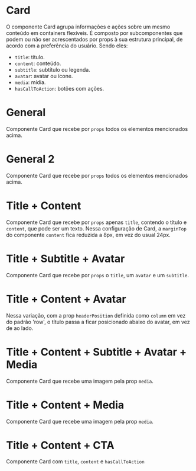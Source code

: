 


<Meta title='Data Display/Card' component={Card} />

# Card

O componente Card agrupa informações e ações sobre um mesmo conteúdo em containers flexíveis. É composto por subcomponentes que podem ou não ser acrescentados por props à sua estrutura principal, de acordo com a preferência do usuário.
Sendo eles:

- `title`: título.
- `content`: conteúdo.
- `subtitle`: subtítulo ou legenda.
- `avatar`: avatar ou ícone.
- `media`: mídia.
- `hasCallToAction`: botões com ações.

# General

Componente Card que recebe por `props` todos os elementos mencionados acima.

<Canvas>
  <Story
    name='General'
    parameters={{
      design: {
        type: 'figma',
        url: 'https://www.figma.com/file/O3bKxIcsj2rc1FNIRclJyT/Saturn-System?node-id=806%3A11347'
      }
    }}
  >
    <ThemeProvider>
      <Card
        title='Title here'
        subtitle='Complementary text'
        media={leafImage}
        avatar={testAvatar}
        content='Text goes here. Lorem ipsum dolor sit amet, consectur adipiscing elit.'
        hasCallToAction={true}
      />
    </ThemeProvider>
  </Story>
</Canvas>

# General 2

Componente Card que recebe por `props` todos os elementos mencionados acima.

<Canvas>
  <Story
    name='General2'
    parameters={{
      design: {
        type: 'figma',
        url: 'https://www.figma.com/file/O3bKxIcsj2rc1FNIRclJyT/Saturn-System?node-id=806%3A11347'
      }
    }}
  >
    <ThemeProvider>
      <Card
        title='Title here'
        subtitle='Complementary text'
        media={leafImage}
        avatar={testAvatar}
        content='Text goes here. Lorem ipsum dolor sit amet, consectur adipiscing elit.'
        hasCallToAction={true}
      />
    </ThemeProvider>
  </Story>
</Canvas>

# Title + Content

Componente Card que recebe por `props` apenas `title`, contendo o título e `content`, que pode ser um texto. Nessa configuração de Card, a `marginTop` do componente `content` fica reduzida a 8px, em vez do usual 24px.

<Canvas>
  <Story
    name='Variant1'
    parameters={{
      design: {
        type: 'figma',
        url: 'https://www.figma.com/file/O3bKxIcsj2rc1FNIRclJyT/Saturn-System?node-id=806%3A11347'
      }
    }}
  >
    <ThemeProvider>
      <Card title='Title here' content='Text goes here. Lorem ipsum dolor sit amet, consectur adipiscing elit.' />
    </ThemeProvider>
  </Story>
</Canvas>

# Title + Subtitle + Avatar

Componente Card que recebe por `props` o `title`, um `avatar` e um `subtitle`.

<Canvas>
  <Story
    name='Variant3'
    parameters={{
      design: {
        type: 'figma',
        url: 'https://www.figma.com/file/O3bKxIcsj2rc1FNIRclJyT/Saturn-System?node-id=806%3A11347'
      }
    }}
  >
    <ThemeProvider>
      <Card title='Title here' avatar={testAvatar} subtitle='Text goes here.' />
    </ThemeProvider>
  </Story>
</Canvas>

# Title + Content + Avatar

Nessa variação, com a prop `headerPosition` definida como `column` em vez do padrão 'row', o título passa a ficar posicionado abaixo do avatar, em vez de ao lado.

<Canvas>
  <Story
    name='Variant4'
    parameters={{
      design: {
        type: 'figma',
        url: 'https://www.figma.com/file/O3bKxIcsj2rc1FNIRclJyT/Saturn-System?node-id=806%3A11347'
      }
    }}
  >
    <ThemeProvider>
      <Card
        title='Title here'
        avatar={testAvatar}
        content='Text goes here. Lorem ipsum dolor sit amet, consectur adipiscing elit.'
        headerPosition='column'
      />
    </ThemeProvider>
  </Story>
</Canvas>

# Title + Content + Subtitle + Avatar + Media

Componente Card que recebe uma imagem pela prop `media`.

<Canvas>
  <Story
    name='Variant5'
    parameters={{
      design: {
        type: 'figma',
        url: 'https://www.figma.com/file/O3bKxIcsj2rc1FNIRclJyT/Saturn-System?node-id=806%3A11347'
      }
    }}
  >
    <ThemeProvider>
      <Card
        title='Title here'
        subtitle='Complementary text'
        media={leafImage}
        avatar={testAvatar}
        content='Text goes here. Lorem ipsum dolor sit amet, consectur adipiscing elit.'
      />
    </ThemeProvider>
  </Story>
</Canvas>

# Title + Content + Media

Componente Card que recebe uma imagem pela prop `media`.

<Canvas>
  <Story
    name='Variant6'
    parameters={{
      design: {
        type: 'figma',
        url: 'https://www.figma.com/file/O3bKxIcsj2rc1FNIRclJyT/Saturn-System?node-id=806%3A11347'
      }
    }}
  >
    <ThemeProvider>
      <Card
        title='Title here'
        media={leafImage}
        content='Text goes here. Lorem ipsum dolor sit amet, consectur adipiscing elit.'
      />
    </ThemeProvider>
  </Story>
</Canvas>

# Title + Content + CTA

Componente Card com `title`, `content` e `hasCallToAction`

<Canvas>
  <Story
    name='Variant7'
    parameters={{
      design: {
        type: 'figma',
        url: 'https://www.figma.com/file/O3bKxIcsj2rc1FNIRclJyT/Saturn-System?node-id=806%3A11347'
      }
    }}
  >
    <ThemeProvider>
      <Card
        title='Title here'
        content='Text goes here. Lorem ipsum dolor sit amet, consectur adipiscing elit.'
        hasCallToAction={true}
      />
    </ThemeProvider>
  </Story>
</Canvas>

